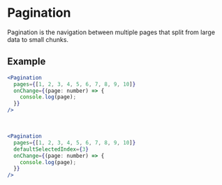 
# Pagination

Pagination is the navigation between multiple pages that split from large data to small chunks.

## Example

<PaginationExample />

```jsx
<Pagination
  pages={[1, 2, 3, 4, 5, 6, 7, 8, 9, 10]}
  onChange={(page: number) => {
    console.log(page);
  }}
/>
```

<br />

<PaginationExample defaultSelectedIndex={2} />

```jsx
<Pagination
  pages={[1, 2, 3, 4, 5, 6, 7, 8, 9, 10]}
  defaultSelectedIndex={3}
  onChange={(page: number) => {
    console.log(page);
  }}
/>
```
